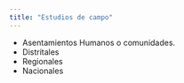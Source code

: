 ```yaml
---
title: "Estudios de campo"
---
```


- Asentamientos Humanos o comunidades. 
- Distritales
- Regionales
- Nacionales

